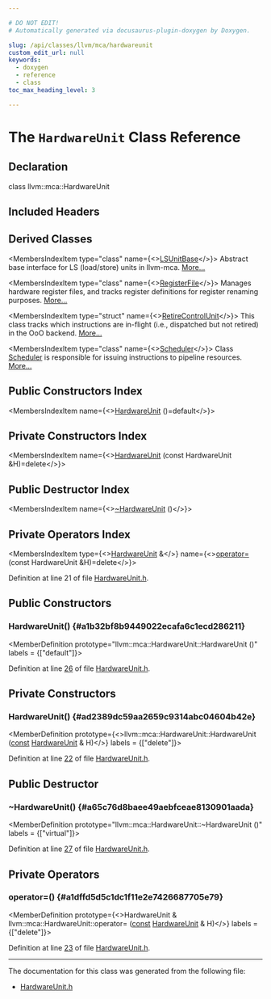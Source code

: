 ```yaml
---

# DO NOT EDIT!
# Automatically generated via docusaurus-plugin-doxygen by Doxygen.

slug: /api/classes/llvm/mca/hardwareunit
custom_edit_url: null
keywords:
  - doxygen
  - reference
  - class
toc_max_heading_level: 3

---
```





# The `HardwareUnit` Class Reference

<DoxygenPage pluginConfig={pluginConfig}>



## Declaration

<CodeBlock>class llvm::mca::HardwareUnit</CodeBlock>

## Included Headers

<IncludesList>
<IncludesListItem
  filePath="llvm/MCA/HardwareUnits/HardwareUnit.h"
  permalink="/docs/api/files/include/include/llvm/include/llvm/mca/include/llvm/mca/hardwareunits/hardwareunit-h"
  isLocal="true" />
</IncludesList>

## Derived Classes

<MembersIndex>

<MembersIndexItem
  type="class"
  name={<><a href="/docs/api/classes/llvm/mca/lsunitbase">LSUnitBase</a></>}>
Abstract base interface for LS (load/store) units in llvm-mca. <a href="/docs/api/classes/llvm/mca/lsunitbase/#details">More...</a>
</MembersIndexItem>

<MembersIndexItem
  type="class"
  name={<><a href="/docs/api/classes/llvm/mca/registerfile">RegisterFile</a></>}>
Manages hardware register files, and tracks register definitions for register renaming purposes. <a href="/docs/api/classes/llvm/mca/registerfile/#details">More...</a>
</MembersIndexItem>

<MembersIndexItem
  type="struct"
  name={<><a href="/docs/api/structs/llvm/mca/retirecontrolunit">RetireControlUnit</a></>}>
This class tracks which instructions are in-flight (i.e., dispatched but not retired) in the OoO backend. <a href="/docs/api/structs/llvm/mca/retirecontrolunit/#details">More...</a>
</MembersIndexItem>

<MembersIndexItem
  type="class"
  name={<><a href="/docs/api/classes/llvm/mca/scheduler">Scheduler</a></>}>
Class <a href="/docs/api/classes/llvm/mca/scheduler">Scheduler</a> is responsible for issuing instructions to pipeline resources. <a href="/docs/api/classes/llvm/mca/scheduler/#details">More...</a>
</MembersIndexItem>

</MembersIndex>

## Public Constructors Index

<MembersIndex>

<MembersIndexItem
  name={<><a href="#a1b32bf8b9449022ecafa6c1ecd286211">HardwareUnit</a> ()=default</>}>
</MembersIndexItem>

</MembersIndex>

## Private Constructors Index

<MembersIndex>

<MembersIndexItem
  name={<><a href="#ad2389dc59aa2659c9314abc04604b42e">HardwareUnit</a> (const HardwareUnit &amp;H)=delete</>}>
</MembersIndexItem>

</MembersIndex>

## Public Destructor Index

<MembersIndex>

<MembersIndexItem
  name={<><a href="#a65c76d8baee49aebfceae8130901aada">~HardwareUnit</a> ()</>}>
</MembersIndexItem>

</MembersIndex>

## Private Operators Index

<MembersIndex>

<MembersIndexItem
  type={<><a href="/docs/api/classes/llvm/mca/hardwareunit">HardwareUnit</a> &amp;</>}
  name={<><a href="#a1dffd5d5c1dc1f11e2e7426687705e79">operator=</a> (const HardwareUnit &amp;H)=delete</>}>
</MembersIndexItem>

</MembersIndex>


Definition at line 21 of file <a href="/docs/api/files/include/include/llvm/include/llvm/mca/include/llvm/mca/hardwareunits/hardwareunit-h">HardwareUnit.h</a>.

<SectionDefinition>

## Public Constructors

### HardwareUnit() {#a1b32bf8b9449022ecafa6c1ecd286211}

<MemberDefinition
  prototype="llvm::mca::HardwareUnit::HardwareUnit ()"
  labels = {["default"]}>

Definition at line <a href="/docs/api/files/include/include/llvm/include/llvm/mca/include/llvm/mca/hardwareunits/hardwareunit-h/#l00026">26</a> of file <a href="/docs/api/files/include/include/llvm/include/llvm/mca/include/llvm/mca/hardwareunits/hardwareunit-h">HardwareUnit.h</a>.
</MemberDefinition>

</SectionDefinition>

<SectionDefinition>

## Private Constructors

### HardwareUnit() {#ad2389dc59aa2659c9314abc04604b42e}

<MemberDefinition
  prototype={<>llvm::mca::HardwareUnit::HardwareUnit (<a href="/docs/api/files/lib/lib/target/lib/target/aarch64/aarch64promoteconstant-cpp/#a90f8350fecae261c25be85d38b451bff">const</a> <a href="/docs/api/classes/llvm/mca/hardwareunit">HardwareUnit</a> &amp; H)</>}
  labels = {["delete"]}>

Definition at line <a href="/docs/api/files/include/include/llvm/include/llvm/mca/include/llvm/mca/hardwareunits/hardwareunit-h/#l00022">22</a> of file <a href="/docs/api/files/include/include/llvm/include/llvm/mca/include/llvm/mca/hardwareunits/hardwareunit-h">HardwareUnit.h</a>.
</MemberDefinition>

</SectionDefinition>

<SectionDefinition>

## Public Destructor

### ~HardwareUnit() {#a65c76d8baee49aebfceae8130901aada}

<MemberDefinition
  prototype="llvm::mca::HardwareUnit::~HardwareUnit ()"
  labels = {["virtual"]}>

Definition at line <a href="/docs/api/files/include/include/llvm/include/llvm/mca/include/llvm/mca/hardwareunits/hardwareunit-h/#l00027">27</a> of file <a href="/docs/api/files/include/include/llvm/include/llvm/mca/include/llvm/mca/hardwareunits/hardwareunit-h">HardwareUnit.h</a>.
</MemberDefinition>

</SectionDefinition>

<SectionDefinition>

## Private Operators

### operator=() {#a1dffd5d5c1dc1f11e2e7426687705e79}

<MemberDefinition
  prototype={<>HardwareUnit &amp; llvm::mca::HardwareUnit::operator= (<a href="/docs/api/files/lib/lib/target/lib/target/aarch64/aarch64promoteconstant-cpp/#a90f8350fecae261c25be85d38b451bff">const</a> <a href="/docs/api/classes/llvm/mca/hardwareunit">HardwareUnit</a> &amp; H)</>}
  labels = {["delete"]}>

Definition at line <a href="/docs/api/files/include/include/llvm/include/llvm/mca/include/llvm/mca/hardwareunits/hardwareunit-h/#l00023">23</a> of file <a href="/docs/api/files/include/include/llvm/include/llvm/mca/include/llvm/mca/hardwareunits/hardwareunit-h">HardwareUnit.h</a>.
</MemberDefinition>

</SectionDefinition>

<hr/>

The documentation for this class was generated from the following file:

<ul>
<li><a href="/docs/api/files/include/include/llvm/include/llvm/mca/include/llvm/mca/hardwareunits/hardwareunit-h">HardwareUnit.h</a></li>
</ul>

</DoxygenPage>

